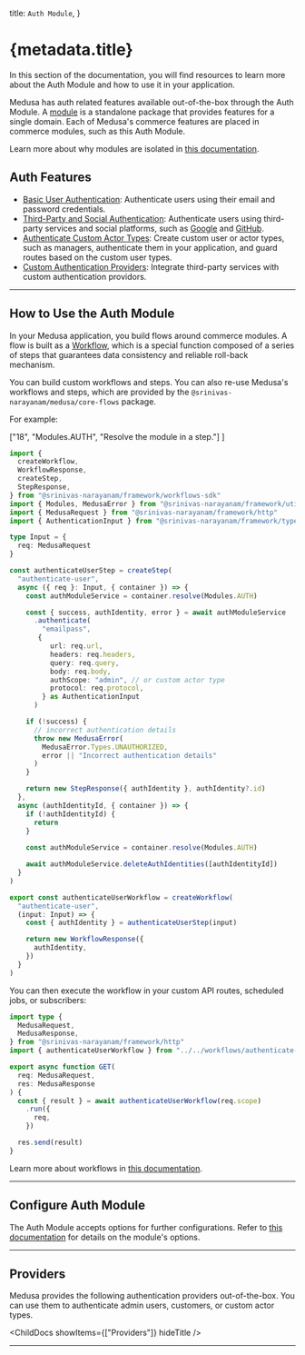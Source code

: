 
  title: `Auth Module`,
}

# {metadata.title}

In this section of the documentation, you will find resources to learn more about the Auth Module and how to use it in your application.

Medusa has auth related features available out-of-the-box through the Auth Module. A [module](!docs!/learn/fundamentals/modules) is a standalone package that provides features for a single domain. Each of Medusa's commerce features are placed in commerce modules, such as this Auth Module.

<Note>

Learn more about why modules are isolated in [this documentation](!docs!/learn/fundamentals/modules/isolation).

</Note>

## Auth Features

- [Basic User Authentication](./authentication-route/page.mdx#1-basic-authentication-flow): Authenticate users using their email and password credentials.
- [Third-Party and Social Authentication](./authentication-route/page.mdx#2-third-party-service-authenticate-flow): Authenticate users using third-party services and social platforms, such as [Google](./auth-providers/google/page.mdx) and [GitHub](./auth-providers/github/page.mdx).
- [Authenticate Custom Actor Types](./create-actor-type/page.mdx): Create custom user or actor types, such as managers, authenticate them in your application, and guard routes based on the custom user types.
- [Custom Authentication Providers](/references/auth/provider): Integrate third-party services with custom authentication providors.

---

## How to Use the Auth Module

In your Medusa application, you build flows around commerce modules. A flow is built as a [Workflow](!docs!/learn/fundamentals/workflows), which is a special function composed of a series of steps that guarantees data consistency and reliable roll-back mechanism. 

You can build custom workflows and steps. You can also re-use Medusa's workflows and steps, which are provided by the `@srinivas-narayanam/medusa/core-flows` package.

For example:

  ["18", "Modules.AUTH", "Resolve the module in a step."]
]

```ts title="src/workflows/authenticate-user.ts" highlights={highlights}
import { 
  createWorkflow, 
  WorkflowResponse,
  createStep,
  StepResponse,
} from "@srinivas-narayanam/framework/workflows-sdk"
import { Modules, MedusaError } from "@srinivas-narayanam/framework/utils"
import { MedusaRequest } from "@srinivas-narayanam/framework/http"
import { AuthenticationInput } from "@srinivas-narayanam/framework/types"

type Input = {
  req: MedusaRequest
}

const authenticateUserStep = createStep(
  "authenticate-user",
  async ({ req }: Input, { container }) => {
    const authModuleService = container.resolve(Modules.AUTH)

    const { success, authIdentity, error } = await authModuleService
      .authenticate(
        "emailpass",
       {
          url: req.url,
          headers: req.headers,
          query: req.query,
          body: req.body,
          authScope: "admin", // or custom actor type
          protocol: req.protocol,
        } as AuthenticationInput
      )

    if (!success) {
      // incorrect authentication details
      throw new MedusaError(
        MedusaError.Types.UNAUTHORIZED,
        error || "Incorrect authentication details"
      )
    }

    return new StepResponse({ authIdentity }, authIdentity?.id)
  },
  async (authIdentityId, { container }) => {
    if (!authIdentityId) {
      return
    }
    
    const authModuleService = container.resolve(Modules.AUTH)

    await authModuleService.deleteAuthIdentities([authIdentityId])
  }
)

export const authenticateUserWorkflow = createWorkflow(
  "authenticate-user",
  (input: Input) => {
    const { authIdentity } = authenticateUserStep(input)

    return new WorkflowResponse({
      authIdentity,
    })
  }
)
```

You can then execute the workflow in your custom API routes, scheduled jobs, or subscribers:

```ts title="API Route" highlights={[["11"], ["12"]]} collapsibleLines="1-6" expandButtonLabel="Show Imports"
import type {
  MedusaRequest,
  MedusaResponse,
} from "@srinivas-narayanam/framework/http"
import { authenticateUserWorkflow } from "../../workflows/authenticate-user"

export async function GET(
  req: MedusaRequest,
  res: MedusaResponse
) {
  const { result } = await authenticateUserWorkflow(req.scope)
    .run({
      req,
    })

  res.send(result)
}
```

Learn more about workflows in [this documentation](!docs!/learn/fundamentals/workflows).

---

## Configure Auth Module

The Auth Module accepts options for further configurations. Refer to [this documentation](./module-options/page.mdx) for details on the module's options.

---

## Providers

Medusa provides the following authentication providers out-of-the-box. You can use them to authenticate admin users, customers, or custom actor types.

<ChildDocs showItems={["Providers"]} hideTitle />

---

<CommerceModuleSections name="Auth" />